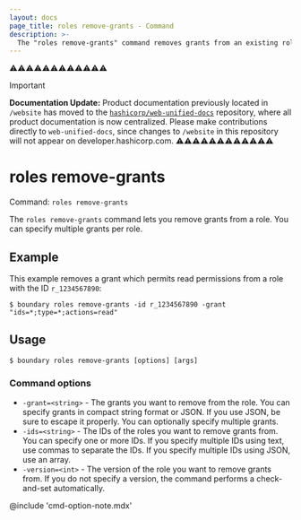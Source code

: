 ```yaml
---
layout: docs
page_title: roles remove-grants - Command
description: >-
  The "roles remove-grants" command removes grants from an existing role resource.
---
```


⚠️⚠️⚠️⚠️⚠️⚠️⚠️⚠️⚠️⚠️⚠️⚠️
> [!IMPORTANT]  
> **Documentation Update:** Product documentation previously located in `/website` has moved to the [`hashicorp/web-unified-docs`](https://github.com/hashicorp/web-unified-docs) repository, where all product documentation is now centralized. Please make contributions directly to `web-unified-docs`, since changes to `/website` in this repository will not appear on developer.hashicorp.com.
⚠️⚠️⚠️⚠️⚠️⚠️⚠️⚠️⚠️⚠️⚠️⚠️

# roles remove-grants

Command: `roles remove-grants`

The `roles remove-grants` command lets you remove grants from a role.
You can specify multiple grants per role.

## Example

This example removes a grant which permits read permissions from a role with the ID `r_1234567890`:

```shell-session
$ boundary roles remove-grants -id r_1234567890 -grant "ids=*;type=*;actions=read"
```

## Usage

<CodeBlockConfig hideClipboard>

```shell-session
$ boundary roles remove-grants [options] [args]
```

</CodeBlockConfig>

### Command options

- `-grant=<string>` - The grants you want to remove from the role.
You can specify grants in compact string format or JSON.
If you use JSON, be sure to escape it properly.
You can optionally specify multiple grants.
- `-ids=<string>` - The IDs of the roles you want to remove grants from.
You can specify one or more IDs.
If you specify multiple IDs using text, use commas to separate the IDs.
If you specify multiple IDs using JSON, use an array.
- `-version=<int>` - The version of the role you want to remove grants from.
If you do not specify a version, the command performs a check-and-set automatically.

@include 'cmd-option-note.mdx'